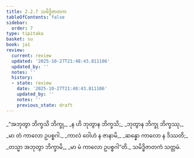 ```yaml
---
title: 2.2.7 သမိဒ္ဓိဇာတက
tableOfContents: false
sidebar:
  order: 7
type: tipitaka
basket: su
book: ja1
review:
  current: review
  updated: '2025-10-27T21:48:43.811106'
  updated_by: ''
  notes: ''
  history:
  - state: review
    date: '2025-10-27T21:48:43.811106'
    updated_by: ''
    notes: ''
    previous_state: draft
---
```



<ReviewStatus review={frontmatter.review} showDetails={true} />

<HypothesisAnnotation frontmatter={frontmatter} />

<DynamicBreadcrumb />

<Division number="33" book="ja1" e="ch" v="22" p="42">

<Paragraph number="392" type="verses" book="ja1">
_“အဘုတွာ ဘိက္ခသိ ဘိက္ခု,_  
_န ဟိ ဘုတွာန ဘိက္ခသိ;_  
_ဘုတွာန ဘိက္ခု ဘိက္ခဿု,_  
_မာ တံ ကာလော ဥပစ္စဂါ._  

</Paragraph>

</Division>
<Division number="34" book="ja1" e="ch" v="22" p="42">

<Paragraph number="393" type="verses" book="ja1">
_ကာလံ ဝေါဟံ န ဇာနာမိ,_  
_ဆန္နော ကာလော န ဒိဿတိ;_  
_တသ္မာ အဘုတွာ ဘိက္ခာမိ,_  
_မာ မံ ကာလော ဥပစ္စဂါ”တိ._  


</Paragraph>
</Division>

<Paragraph number="394" type="center" book="ja1">
သမိဒ္ဓိဇာတကံ သတ္တမံ.
</Paragraph>
